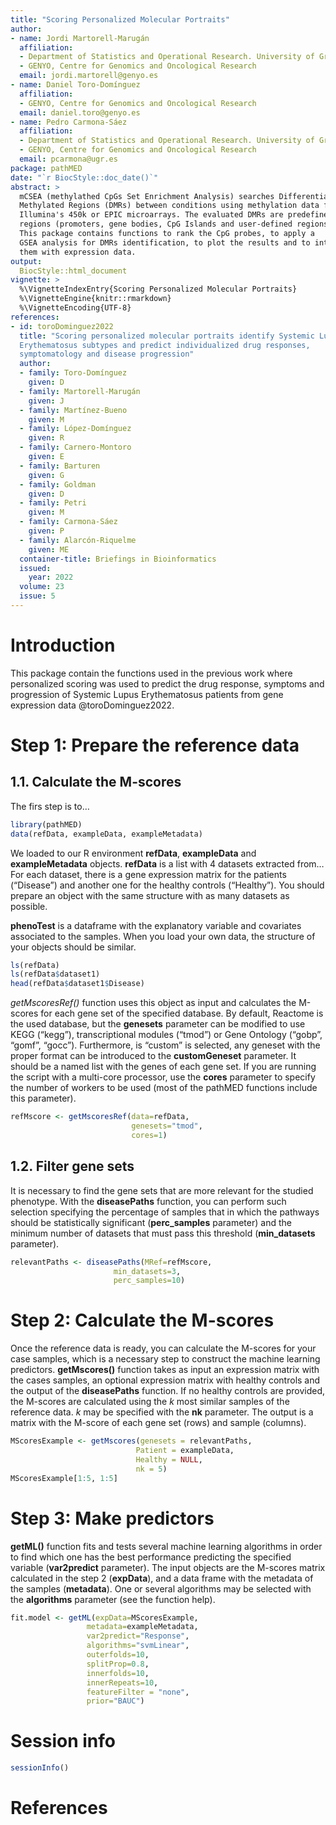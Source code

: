 ```yaml
---
title: "Scoring Personalized Molecular Portraits"
author:
- name: Jordi Martorell-Marugán
  affiliation:
  - Department of Statistics and Operational Research. University of Granada
  - GENYO, Centre for Genomics and Oncological Research
  email: jordi.martorell@genyo.es
- name: Daniel Toro-Domínguez
  affiliation:
  - GENYO, Centre for Genomics and Oncological Research
  email: daniel.toro@genyo.es
- name: Pedro Carmona-Sáez
  affiliation:
  - Department of Statistics and Operational Research. University of Granada
  - GENYO, Centre for Genomics and Oncological Research
  email: pcarmona@ugr.es
package: pathMED
date: "`r BiocStyle::doc_date()`"
abstract: >
  mCSEA (methylathed CpGs Set Enrichment Analysis) searches Differentially
  Methylated Regions (DMRs) between conditions using methylation data from 
  Illumina's 450k or EPIC microarrays. The evaluated DMRs are predefined 
  regions (promoters, gene bodies, CpG Islands and user-defined regions).
  This package contains functions to rank the CpG probes, to apply a 
  GSEA analysis for DMRs identification, to plot the results and to integrate 
  them with expression data.
output:
  BiocStyle::html_document
vignette: >
  %\VignetteIndexEntry{Scoring Personalized Molecular Portraits}
  %\VignetteEngine{knitr::rmarkdown}
  %\VignetteEncoding{UTF-8}
references:
- id: toroDominguez2022
  title: "Scoring personalized molecular portraits identify Systemic Lupus 
  Erythematosus subtypes and predict individualized drug responses, 
  symptomatology and disease progression"
  author:
  - family: Toro-Domínguez
    given: D
  - family: Martorell-Marugán
    given: J
  - family: Martínez-Bueno
    given: M
  - family: López-Domínguez
    given: R
  - family: Carnero-Montoro
    given: E
  - family: Barturen
    given: G
  - family: Goldman
    given: D
  - family: Petri
    given: M
  - family: Carmona-Sáez
    given: P
  - family: Alarcón-Riquelme
    given: ME
  container-title: Briefings in Bioinformatics
  issued:
    year: 2022
  volume: 23
  issue: 5
---
```


# Introduction
This package contain the functions used in the previous work where personalized 
scoring was used to predict the drug response, symptoms and progression of 
Systemic Lupus Erythematosus patients from gene expression data 
@toroDominguez2022.

# Step 1: Prepare the reference data

## 1.1. Calculate the M-scores

The firs step is to... 

```r
library(pathMED)
data(refData, exampleData, exampleMetadata)
```

We loaded to our R environment **refData**, 
**exampleData** and **exampleMetadata** objects. **refData** 
is a list with 4 datasets extracted from...
For each dataset, there is a gene expression matrix for the patients ("Disease")
and another one for the healthy controls ("Healthy"). You should prepare an
object with the same structure with as many datasets as possible.

**phenoTest** is a dataframe with the explanatory variable and covariates 
associated to the samples. When you load your own data, the structure of 
your objects should be similar.

```r
ls(refData)
ls(refData$dataset1)
head(refData$dataset1$Disease)
```

_getMscoresRef()_ function uses this object as input and calculates the 
M-scores for each gene set of the specified database. By default, Reactome
is the used database, but the **genesets** parameter can be modified to use 
KEGG ("kegg"), transcriptional modules ("tmod") or Gene Ontology ("gobp", 
"gomf", "gocc"). Furthermore, is "custom" is selected, any geneset with the 
proper format can be introduced to the **customGeneset** parameter. It should 
be a named list with the genes of each gene set. If you are running the script 
with a multi-core processor, use the **cores** parameter to specify the number 
of workers to be used (most of the pathMED functions include this parameter).

```r
refMscore <- getMscoresRef(data=refData,
                           genesets="tmod",
                           cores=1)
```

## 1.2. Filter gene sets

It is necessary to find the gene sets that are more relevant for the studied 
phenotype. With the **diseasePaths** function, you can perform such selection 
specifying the percentage of samples that in which the pathways should be 
statistically significant (**perc_samples** parameter) and the minimum number
of datasets that must pass this threshold (**min_datasets** parameter).

```r
relevantPaths <- diseasePaths(MRef=refMscore,
                       min_datasets=3,
                       perc_samples=10)
```

# Step 2: Calculate the M-scores

Once the reference data is ready, you can calculate the M-scores for your case 
samples, which is a necessary step to construct the machine learning predictors.
**getMscores()** function takes as input an expression matrix with the cases 
samples, an optional expression matrix with healthy controls and the output of 
the **diseasePaths** function. If no healthy controls are provided, the M-scores
are calculated using the *k* most similar samples of the reference data. *k* 
may be specified with the **nk** parameter. The output is a matrix with the 
M-score of each gene set (rows) and sample (columns).

```r
MScoresExample <- getMscores(genesets = relevantPaths,
                            Patient = exampleData,
                            Healthy = NULL,
                            nk = 5)
MScoresExample[1:5, 1:5]
```

# Step 3: Make predictors

**getML()** function fits and tests several machine learning algorithms in 
order to find which one has the best performance predicting the specified 
variable (**var2predict** parameter). The input objects are the M-scores matrix 
calculated in the step 2 (**expData**), and a data frame with the metadata of 
the samples (**metadata**). One or several algorithms may be selected with the 
**algorithms** parameter (see the function help).

```r
fit.model <- getML(expData=MScoresExample,
                 metadata=exampleMetadata,
                 var2predict="Response",
                 algorithms="svmLinear",
                 outerfolds=10,
                 splitProp=0.8,
                 innerfolds=10,
                 innerRepeats=10,
                 featureFilter = "none",
                 prior="BAUC")
```

# Session info
```r
sessionInfo()
```

# References

